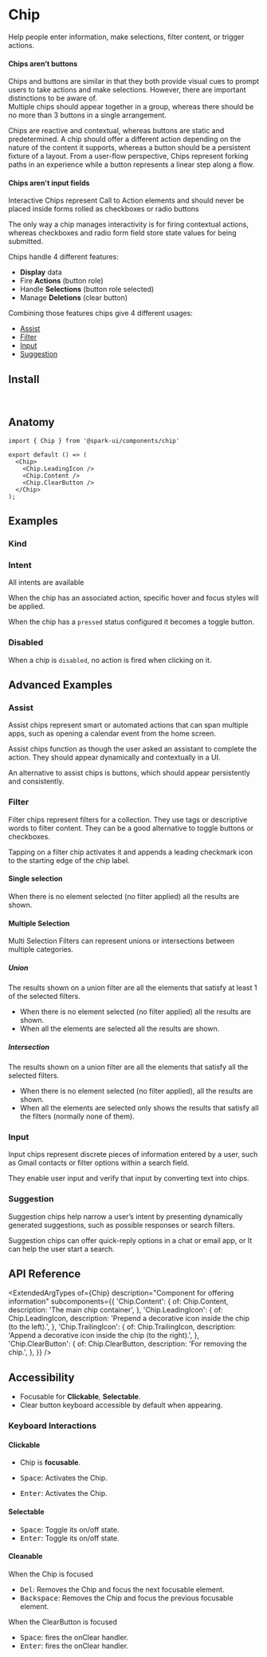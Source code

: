 

<Meta of={stories} />

# Chip

Help people enter information, make selections, filter content, or trigger actions.

<Canvas of={stories.Default} />

#### Chips aren’t buttons

<Callout kind="warning">
  Chips and buttons are similar in that they both provide visual cues to prompt users to take
  actions and make selections. However, there are important distinctions to be aware of.
</Callout>
<br />
<Callout kind="warning">
  Multiple chips should appear together in a group, whereas there should be no more than 3 buttons
  in a single arrangement.
</Callout>

Chips are reactive and contextual, whereas buttons are static and predetermined.
A chip should offer a different action depending on the nature of the content it supports,
whereas a button should be a persistent fixture of a layout.
From a user-flow perspective,
Chips represent forking paths in an experience while a button represents a linear step along a flow.

#### Chips aren't input fields

<Callout kind="warning">
  Interactive Chips represent Call to Action elements and should never be placed inside forms rolled
  as checkboxes or radio buttons
</Callout>

The only way a chip manages interactivity is for firing contextual actions,
whereas checkboxes and radio form field store state values for being submitted.

Chips handle 4 different features:

- **Display** data
- Fire **Actions** (button role)
- Handle **Selections** (button role selected)
- Manage **Deletions** (clear button)

Combining those features chips give 4 different usages:

- [Assist](#assist)
- [Filter](#filter)
- [Input](#input)
- [Suggestion](#suggestion)

## Install

```sh
npm install @spark-ui/components
```

## Anatomy

```tsx
import { Chip } from '@spark-ui/components/chip'

export default () => (
  <Chip>
    <Chip.LeadingIcon />
    <Chip.Content />
    <Chip.ClearButton />
  </Chip>
);
```

## Examples

### Kind

<Canvas of={stories.Kind} />

### Intent

All intents are available

<Canvas of={stories.DefaultIntent} />

When the chip has an associated action, specific hover and focus styles will be applied.

<Canvas of={stories.ActionIntent} />

When the chip has a `pressed` status configured it becomes a toggle button.

<Canvas of={stories.SelectionIntent} />

### Disabled

When a chip is `disabled`, no action is fired when clicking on it.

<Canvas of={stories.Disabled} />

## Advanced Examples

### Assist

Assist chips represent smart or automated actions that can span multiple apps,
such as opening a calendar event from the home screen.

Assist chips function as though the user asked an assistant to complete the action.
They should appear dynamically and contextually in a UI.

An alternative to assist chips is buttons, which should appear persistently and consistently.

<Canvas of={stories.AssistEvent} />

### Filter

Filter chips represent filters for a collection.
They use tags or descriptive words to filter content.
They can be a good alternative to toggle buttons or checkboxes.

Tapping on a filter chip activates it and appends a leading checkmark icon to the starting edge of the chip label.

#### Single selection

<Canvas of={stories.SingleSelectionFilter} />

When there is no element selected (no filter applied) all the results are shown.

#### Multiple Selection

Multi Selection Filters can represent unions or intersections between multiple categories.

##### Union

The results shown on a union filter are all the elements that satisfy at least 1 of the selected filters.

<Canvas of={stories.UnionFilter} />

- When there is no element selected (no filter applied) all the results are shown.
- When all the elements are selected all the results are shown.

##### Intersection

The results shown on a union filter are all the elements that satisfy all the selected filters.

<Canvas of={stories.IntersectionFilter} />

- When there is no element selected (no filter applied), all the results are shown.
- When all the elements are selected only shows the results that
  satisfy all the filters (normally none of them).

### Input

Input chips represent discrete pieces of information entered by a user, such as Gmail contacts or filter options within a search field.

They enable user input and verify that input by converting text into chips.

<Canvas of={stories.Input} />

### Suggestion

Suggestion chips help narrow a user’s intent by presenting dynamically generated suggestions, such as possible responses or search filters.

<Canvas of={stories.Suggestion} />

Suggestion chips can offer quick-reply options in a chat or email app, or It can help the user start a search.

## API Reference

<ExtendedArgTypes
  of={Chip}
  description="Component for offering information"
  subcomponents={{
    'Chip.Content': {
      of: Chip.Content,
      description: 'The main chip container',
    },
    'Chip.LeadingIcon': {
      of: Chip.LeadingIcon,
      description: 'Prepend a decorative icon inside the chip (to the left).',
    },
    'Chip.TrailingIcon': {
      of: Chip.TrailingIcon,
      description: 'Append a decorative icon inside the chip (to the right).',
    },
    'Chip.ClearButton': {
      of: Chip.ClearButton,
      description: 'For removing the chip.',
    },
  }}
/>

## Accessibility

<A11yReport of="chip" />

- Focusable for **Clickable**, **Selectable**.
- Clear button keyboard accessible by default when appearing.

### Keyboard Interactions

#### Clickable

- Chip is **focusable**.

- <Kbd>Space</Kbd>: Activates the Chip.
- <Kbd>Enter</Kbd>: Activates the Chip.

#### Selectable

- <Kbd>Space</Kbd>: Toggle its on/off state.
- <Kbd>Enter</Kbd>: Toggle its on/off state.

#### Cleanable

When the Chip is focused

- <Kbd>Del</Kbd>: Removes the Chip and focus the next focusable element.
- <Kbd>Backspace</Kbd>: Removes the Chip and focus the previous focusable element.

When the ClearButton is focused

- <Kbd>Space</Kbd>: fires the onClear handler.
- <Kbd>Enter</Kbd>: fires the onClear handler.
